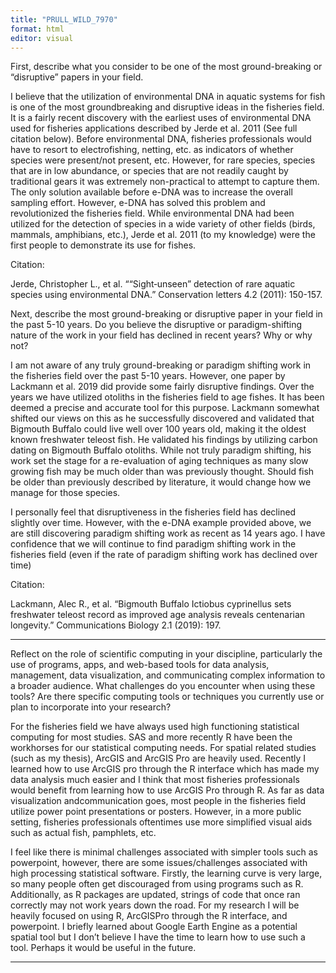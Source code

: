 ---
title: "PRULL_WILD_7970"
format: html
editor: visual
---

First, describe what you consider to be one of the most ground-breaking or "disruptive" papers in your field.

I believe that the utilization of environmental DNA in aquatic systems for fish is one of the most groundbreaking and disruptive ideas in the fisheries field. It is a fairly recent discovery with the earliest uses of environmental DNA used for fisheries applications described by Jerde et al. 2011 (See full citation below). Before environmental DNA, fisheries professionals would have to resort to electrofishing, netting, etc. as indicators of whether species were present/not present, etc. However, for rare species, species that are in low abundance, or species that are not readily caught by traditional gears it was extremely non-practical to attempt to capture them. The only solution available before e-DNA was to increase the overall sampling effort. However, e-DNA has solved this problem and revolutionized the fisheries field. While environmental DNA had been utilized for the detection of species in a wide variety of other fields (birds, mammals, amphibians, etc.), Jerde et al. 2011 (to my knowledge) were the first people to demonstrate its use for fishes.

Citation:

Jerde, Christopher L., et al. ""Sight‐unseen" detection of rare aquatic species using environmental DNA." Conservation letters 4.2 (2011): 150-157.

Next, describe the most ground-breaking or disruptive paper in your field in the past 5-10 years. Do you believe the disruptive or paradigm-shifting nature of the work in your field has declined in recent years? Why or why not?

I am not aware of any truly ground-breaking or paradigm shifting work in the fisheries field over the past 5-10 years. However, one paper by Lackmann et al. 2019 did provide some fairly disruptive findings. Over the years we have utilized otoliths in the fisheries field to age fishes. It has been deemed a precise and accurate tool for this purpose. Lackmann somewhat shifted our views on this as he successfully discovered and validated that Bigmouth Buffalo could live well over 100 years old, making it the oldest known freshwater teleost fish. He validated his findings by utilizing carbon dating on Bigmouth Buffalo otoliths. While not truly paradigm shifting, his work set the stage for a re-evaluation of aging techniques as many slow growing fish may be much older than was previously thought. Should fish be older than previously described by literature, it would change how we manage for those species.

I personally feel that disruptiveness in the fisheries field has declined slightly over time. However, with the e-DNA example provided above, we are still discovering paradigm shifting work as recent as 14 years ago. I have confidence that we will continue to find paradigm shifting work in the fisheries field (even if the rate of paradigm shifting work has declined over time)

Citation:

Lackmann, Alec R., et al. "Bigmouth Buffalo Ictiobus cyprinellus sets freshwater teleost record as improved age analysis reveals centenarian longevity." Communications Biology 2.1 (2019): 197.

------------------------------------------------------------------------

Reflect on the role of scientific computing in your discipline, particularly the use of programs, apps, and web-based tools for data analysis, management, data visualization, and communicating complex information to a broader audience. What challenges do you encounter when using these tools? Are there specific computing tools or techniques you currently use or plan to incorporate into your research?

For the fisheries field we have always used high functioning statistical computing for most studies. SAS and more recently R have been the workhorses for our statistical computing needs. For spatial related studies (such as my thesis), ArcGIS and ArcGIS Pro are heavily used. Recently I learned how to use ArcGIS pro through the R interface which has made my data analysis much easier and I think that most fisheries professionals would benefit from learning how to use ArcGIS Pro through R. As far as data visualization andcommunication goes, most people in the fisheries field utilize power point presentations or posters. However, in a more public setting, fisheries professionals oftentimes use more simplified visual aids such as actual fish, pamphlets, etc.

I feel like there is minimal challenges associated with simpler tools such as powerpoint, however, there are some issues/challenges associated with high processing statistical software. Firstly, the learning curve is very large, so many people often get discouraged from using programs such as R. Additionally, as R packages are updated, strings of code that once ran correctly may not work years down the road. For my research I will be heavily focused on using R, ArcGISPro through the R interface, and powerpoint. I briefly learned about Google Earth Engine as a potential spatial tool but I don't believe I have the time to learn how to use such a tool. Perhaps it would be useful in the future.

------------------------------------------------------------------------
